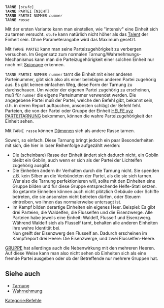 <tt>'''TARNE''' [''stufe'']<br />
'''TARNE''' PARTEI [NICHT]<br />
'''TARNE''' PARTEI NUMMER ''nummer''<br />
'''TARNE''' ''rasse''</tt>

Mit der ersten Variante kann man einstellen, wie "intensiv" eine Einheit sich zu tarnen versucht. <tt>stufe</tt> kann natürlich nicht höher als das [[Tarnung|Talent]] der Einheit sein. Ohne Parameterangabe wird das Maximum gesetzt.

Mit <tt>TARNE PARTEI</tt> kann man seine Parteizugehörigkeit zu verbergen versuchen. Im Gegensatz zum normalen Tarnung/Wahrnehmungs-Mechanismus kann man die Parteizugehörigkeit einer solchen Einheit nur noch mit [[Liste der Talente|Spionage]] erkennen.

<tt>TARNE PARTEI NUMMER nummer</tt> tarnt die Einheit mit einer anderen Parteinummer, gibt sich also als einer beliebigen anderen Partei zugehörig aus. Es gibt keinen einfachen Weg, diese Form der Tarnung zu durchschauen. Um wieder der eigenen Partei zugehörig zu erscheinen, muß für <tt>nummer</tt> die eigene Parteinummer verwendet werden. Die angegebene Partei muß der Partei, welche den Befehl gibt, bekannt sein, d.h. in deren Report auftauchen, ansonsten schlägt der Befehl fehl. Parteien, die von der Partei oder Gruppe der Einheit [[HELFE|HELFE xyz PARTEITARNUNG]] bekommen, können die wahre Parteizugehörigkeit der Einheit sehen.

Mit <tt>TARNE rasse</tt> können [[Dämonen]] sich als andere Rasse tarnen.

Soweit, so einfach. Diese Tarnung bringt jedoch ein paar Besonderheiten mit sich, die hier in loser Reihenfolge aufgezählt werden:

* Die (scheinbare) Rasse der Einheit ändert sich dadurch nicht, ein Goblin bleibt ein Goblin, auch wenn er sich als der Partei der Lichtelfen zugehörig ausgibt.
* Die Einheiten ändern ihr Verhalten durch die Tarnung nicht. Sie spenden z.B. kein Silber an die Verbündeten der Partei, als die sie sich tarnen. Wer also die Tarnung perfektionieren will, sollte mit den Einheiten eine Gruppe bilden und für diese Gruppe entsprechende Helfe-Stati setzen. <br /> So getarnte Einheiten können auch nicht plötzlich Gebäude oder Schiffe betreten, die sie ansonsten nicht betreten dürfen, oder Steuern eintreiben, wo ihnen das normalerweise untersagt ist.
* Im Kampf bilden derartige Einheiten ein eigenes Heer. Beispiel: Es gibt drei Parteien, die Waldelfen, die Flusselfen und die Eisenzwerge. Alle Parteien habe jeweils eine Einheit: Waldelf, Flusself und Eisenzwerg. Während Waldelf sich als Flusself tarnt, behalten alle anderen Einheiten ihre wahre Identität bei.    <br />   Nun greift der Eisenzwerg den Flusself an. Dadurch erscheinen im Kampfreport drei Heere: Die Eisenzwerge, und zwei Flusselfen-Heere.

[[GRUPPE]] hat allerdings auch die Nebenwirkung mit den mehreren Heeren. Auf diese Weise kann man also nicht sehen ob Einheiten sich als eine fremde Partei ausgeben oder ob der Betreffende nur mehrere Gruppen hat.


== Siehe auch ==

* [[Tarnung]]
* [[Wahrnehmung]]



[[Kategorie:Befehle]]